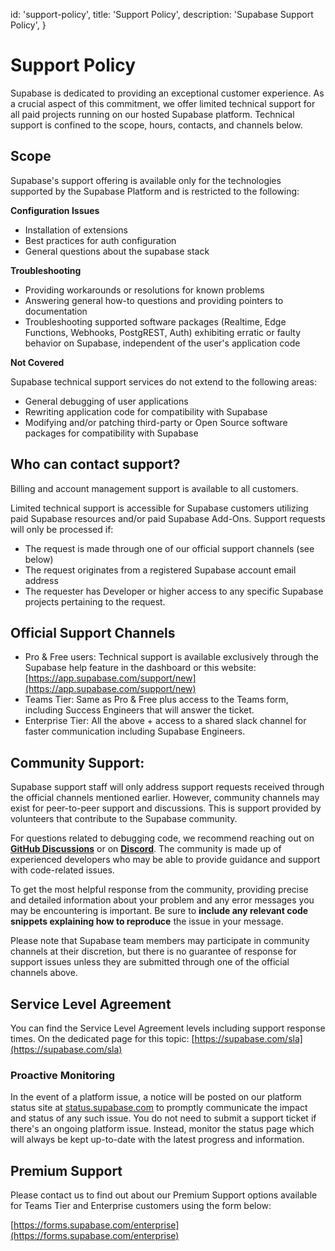 
  id: 'support-policy',
  title: 'Support Policy',
  description: 'Supabase Support Policy',
}

# Support Policy

Supabase is dedicated to providing an exceptional customer experience. As a crucial aspect of 
this commitment, we offer limited technical support for all paid projects running on our hosted Supabase platform. Technical support is confined to the scope, hours, contacts, and channels below.

## Scope

Supabase's support offering is available only for the technologies supported by the Supabase Platform and is restricted to the following:

**Configuration Issues**

- Installation of extensions
- Best practices for auth configuration
- General questions about the supabase stack

**Troubleshooting**

- Providing workarounds or resolutions for known problems
- Answering general how-to questions and providing pointers to documentation
- Troubleshooting supported software packages (Realtime, Edge Functions, Webhooks,  PostgREST, Auth) exhibiting erratic or faulty behavior on Supabase, independent of the user's application code

**Not Covered**

Supabase technical support services do not extend to the following areas:

- General debugging of user applications
- Rewriting application code for compatibility with Supabase
- Modifying and/or patching third-party or Open Source software packages for compatibility with Supabase

## Who can contact support?

Billing and account management support is available to all customers.

Limited technical support is accessible for Supabase customers utilizing paid Supabase resources and/or paid Supabase Add-Ons. Support requests will only be processed if:

- The request is made through one of our official support channels (see below)
- The request originates from a registered Supabase account email address
- The requester has Developer or higher access to any specific Supabase projects pertaining to the request.

## Official Support Channels

- Pro & Free users: Technical support is available exclusively through the Supabase help feature in the dashboard or this website: [https://app.supabase.com/support/new](https://app.supabase.com/support/new)
- Teams Tier: Same as Pro & Free plus access to the Teams form, including Success Engineers that will answer the ticket.
- Enterprise Tier: All the above + access to a shared slack channel for faster communication including Supabase Engineers.

## Community Support:

Supabase support staff will only address support requests received through the official channels mentioned earlier. However, community channels may exist for peer-to-peer support and discussions. This is support provided by volunteers that contribute to the Supabase community. 

For questions related to debugging code, we recommend reaching out on **[GitHub Discussions](https://github.com/supabase/supabase/discussions)** or on **[Discord](https://discord.supabase.com/)**. The community is made up of experienced developers who may be able to provide guidance and support with code-related issues.

To get the most helpful response from the community, providing precise and detailed information about your problem and any error messages you may be encountering is important. Be sure to **include any relevant code snippets explaining how to reproduce** the issue in your message.

Please note that Supabase team  members may participate in community channels at their discretion, but there is no guarantee of response for support issues unless they are 
submitted through one of the official channels above.

## Service Level Agreement

You can find the Service Level Agreement levels including support response times. On the dedicated page for this topic:
[https://supabase.com/sla](https://supabase.com/sla)

### Proactive Monitoring

In the event of a platform issue, a notice will be posted on our platform status site at [status.supabase.com](https://status.supabase.com/) to promptly communicate the impact and status of any such issue. You do not need to submit a support ticket if there's an ongoing platform issue. Instead, monitor the status page which will always be kept up-to-date with the latest progress and information.

## Premium Support

Please contact us to find out about our Premium Support options available for Teams Tier and Enterprise customers using the form below:

[https://forms.supabase.com/enterprise](https://forms.supabase.com/enterprise)



